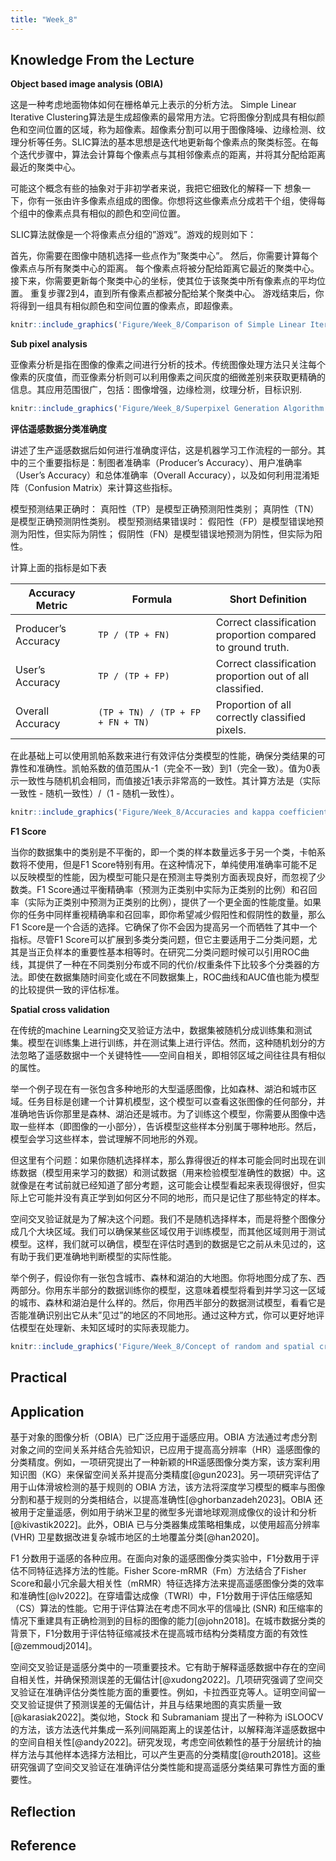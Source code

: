 ```yaml
---
title: "Week_8"
---
```


## **Knowledge From the Lecture**

**Object based image analysis (OBIA)**

这是一种考虑地面物体如何在栅格单元上表示的分析方法。 Simple Linear Iterative Clustering算法是生成超像素的最常用方法。它将图像分割成具有相似颜色和空间位置的区域，称为超像素。超像素分割可以用于图像降噪、边缘检测、纹理分析等任务。SLIC算法的基本思想是迭代地更新每个像素点的聚类标签。在每个迭代步骤中，算法会计算每个像素点与其相邻像素点的距离，并将其分配给距离最近的聚类中心。

可能这个概念有些的抽象对于非初学者来说，我把它细致化的解释一下 想象一下，你有一张由许多像素点组成的图像。你想将这些像素点分成若干个组，使得每个组中的像素点具有相似的颜色和空间位置。

SLIC算法就像是一个将像素点分组的"游戏"。游戏的规则如下：

首先，你需要在图像中随机选择一些点作为"聚类中心"。 然后，你需要计算每个像素点与所有聚类中心的距离。 每个像素点将被分配给距离它最近的聚类中心。 接下来，你需要更新每个聚类中心的坐标，使其位于该聚类中所有像素点的平均位置。 重复步骤2到4，直到所有像素点都被分配给某个聚类中心。 游戏结束后，你将得到一组具有相似颜色和空间位置的像素点，即超像素。

```r
knitr::include_graphics('Figure/Week_8/Comparison of Simple Linear Iterative Clustering (SLIC) and SLICO superpixel adherence to natural image boundaries derived using initial clustering of 10 × 10 pixels..png')
```

**Sub pixel analysis**

亚像素分析是指在图像的像素之间进行分析的技术。传统图像处理方法只关注每个像素的灰度值，而亚像素分析则可以利用像素之间灰度的细微差别来获取更精确的信息。其应用范围很广，包括：图像增强，边缘检测，纹理分析，目标识别.

```r
knitr::include_graphics('Figure/Week_8/Superpixel Generation Algorithm.png')
```

**评估遥感数据分类准确度**

讲述了生产遥感数据后如何进行准确度评估，这是机器学习工作流程的一部分。其中的三个重要指标是：制图者准确率（Producer's Accuracy）、用户准确率（User's Accuracy）和总体准确率（Overall Accuracy），以及如何利用混淆矩阵（Confusion Matrix）来计算这些指标。

模型预测结果正确时： 真阳性（TP）是模型正确预测阳性类别； 真阴性（TN）是模型正确预测阴性类别。 模型预测结果错误时： 假阳性（FP）是模型错误地预测为阳性，但实际为阴性； 假阴性（FN）是模型错误地预测为阴性，但实际为阳性。

计算上面的指标是如下表

| Accuracy Metric     | Formula                           | Short Definition                                            |
|-------------------|---------------------------|--------------------------|
| Producer's Accuracy | `TP / (TP + FN)`                  | Correct classification proportion compared to ground truth. |
| User's Accuracy     | `TP / (TP + FP)`                  | Correct classification proportion out of all classified.    |
| Overall Accuracy    | `(TP + TN) / (TP + FP + FN + TN)` | Proportion of all correctly classified pixels.              |

在此基础上可以使用凯帕系数来进行有效评估分类模型的性能，确保分类结果的可靠性和准确性。凯帕系数的值范围从-1（完全不一致）到1（完全一致）。值为0表示一致性与随机机会相同，而值接近1表示非常高的一致性。其计算方法是（实际一致性 - 随机一致性）/（1 - 随机一致性）。

```r
knitr::include_graphics('Figure/Week_8/Accuracies and kappa coefficient of land use:land cover (LULC) classifications in the SMA.png')
```

**F1 Score**

当你的数据集中的类别是不平衡的，即一个类的样本数量远多于另一个类，卡帕系数将不使用，但是F1 Score特别有用。在这种情况下，单纯使用准确率可能不足以反映模型的性能，因为模型可能只是在预测主导类别方面表现良好，而忽视了少数类。F1 Score通过平衡精确率（预测为正类别中实际为正类别的比例）和召回率（实际为正类别中预测为正类别的比例），提供了一个更全面的性能度量。如果你的任务中同样重视精确率和召回率，即你希望减少假阳性和假阴性的数量，那么F1 Score是一个合适的选择。它确保了你不会因为提高另一个而牺牲了其中一个指标。尽管F1 Score可以扩展到多类分类问题，但它主要适用于二分类问题，尤其是当正负样本的重要性基本相等时。在研究二分类问题时候可以引用ROC曲线，其提供了一种在不同类别分布或不同的代价/权重条件下比较多个分类器的方法。即使在数据集随时间变化或在不同数据集上，ROC曲线和AUC值也能为模型的比较提供一致的评估标准。

**Spatial cross validation**

在传统的machine Learning交叉验证方法中，数据集被随机分成训练集和测试集。模型在训练集上进行训练，并在测试集上进行评估。然而，这种随机划分的方法忽略了遥感数据中一个关键特性------空间自相关，即相邻区域之间往往具有相似的属性。

举一个例子现在有一张包含多种地形的大型遥感图像，比如森林、湖泊和城市区域。任务目标是创建一个计算机模型，这个模型可以查看这张图像的任何部分，并准确地告诉你那里是森林、湖泊还是城市。为了训练这个模型，你需要从图像中选取一些样本（即图像的一小部分），告诉模型这些样本分别属于哪种地形。然后，模型会学习这些样本，尝试理解不同地形的外观。

但这里有个问题：如果你随机选择样本，那么靠得很近的样本可能会同时出现在训练数据（模型用来学习的数据）和测试数据（用来检验模型准确性的数据）中。这就像是在考试前就已经知道了部分考题，这可能会让模型看起来表现得很好，但实际上它可能并没有真正学到如何区分不同的地形，而只是记住了那些特定的样本。

空间交叉验证就是为了解决这个问题。我们不是随机选择样本，而是将整个图像分成几个大块区域。我们可以确保某些区域仅用于训练模型，而其他区域则用于测试模型。这样，我们就可以确信，模型在评估时遇到的数据是它之前从未见过的，这有助于我们更准确地判断模型的实际性能。

举个例子，假设你有一张包含城市、森林和湖泊的大地图。你将地图分成了东、西两部分。你用东半部分的数据训练你的模型，这意味着模型将看到并学习这一区域的城市、森林和湖泊是什么样的。然后，你用西半部分的数据测试模型，看看它是否能准确识别出它从未"见过"的地区的不同地形。通过这种方式，你可以更好地评估模型在处理新、未知区域时的实际表现能力。

```r
knitr::include_graphics('Figure/Week_8/Concept of random and spatial cross-validation.png')
```

## Practical

## Application

基于对象的图像分析（OBIA）已广泛应用于遥感应用。OBIA 方法通过考虑分割对象之间的空间关系并结合先验知识，已应用于提高高分辨率（HR）遥感图像的分类精度。例如，一项研究提出了一种新颖的HR遥感图像分类方案，该方案利用知识图（KG）来保留空间关系并提高分类精度[@gun2023]。另一项研究评估了用于山体滑坡检测的基于规则的 OBIA 方法，该方法将深度学习模型的概率与图像分割和基于规则的分类相结合，以提高准确性[@ghorbanzadeh2023]。OBIA 还被用于定量遥感，例如用于纳米卫星的微型多光谱地球观测成像仪的设计和分析[@kivastik2022]。此外，OBIA 已与分类器集成策略相集成，以使用超高分辨率 (VHR) 卫星数据改进复杂城市地区的土地覆盖分类[@han2020]。

F1 分数用于遥感的各种应用。在面向对象的遥感图像分类实验中，F1分数用于评估不同特征选择方法的性能。Fisher Score-mRMR（Fm）方法结合了Fisher Score和最小冗余最大相关性（mRMR）特征选择方法来提高遥感图像分类的效率和准确性[@lv2022]。在穿墙雷达成像（TWRI）中，F1分数用于评估压缩感知（CS）算法的性能。它用于评估算法在考虑不同水平的信噪比 (SNR) 和压缩率的情况下重建具有正确检测到的目标的图像的能力[@john2018]。在城市数据分类的背景下，F1分数用于评估特征缩减技术在提高城市结构分类精度方面的有效性[@zemmoudj2014]。

空间交叉验证是遥感分类中的一项重要技术。它有助于解释遥感数据中存在的空间自相关性，并确保预测误差的无偏估计[@xudong2022]。几项研究强调了空间交叉验证在准确评估分类性能方面的重要性。例如，卡拉西亚克等人。证明空间留一交叉验证提供了预测误差的无偏估计，并且与结果地图的真实质量一致[@karasiak2022]。类似地，Stock 和 Subramaniam 提出了一种称为 iSLOOCV 的方法，该方法迭代并集成一系列间隔距离上的误差估计，以解释海洋遥感数据中的空间自相关性[@andy2022]。研究发现，考虑空间依赖性的基于分层统计的抽样方法与其他样本选择方法相比，可以产生更高的分类精度[@routh2018]。这些研究强调了空间交叉验证在准确评估分类性能和提高遥感分类结果可靠性方面的重要性。

## Reflection

## Reference
